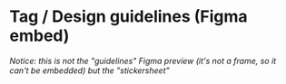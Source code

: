 
<Meta title="Components/Tag/Design guidelines (Figma embed)" />

# Tag / Design guidelines (Figma embed)

<Figma title="Tag / Design Guidelines" url="file/noyY6dUMDYjmySpHcMjhkN/HDS-Product---Components?node-id=13720%3A34360" />

_Notice: this is not the "guidelines" Figma preview (it's not a frame, so it can't be embedded) but the "stickersheet"_